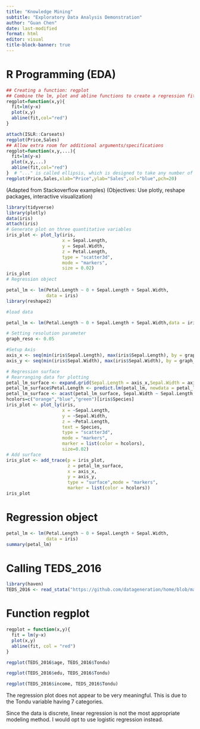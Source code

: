 ```yaml
---
title: "Knowledge Mining"
subtitle: "Exploratory Data Analysis Demonstration"
author: "Guan Chen"
date: last-modified
format: html
editor: visual
title-block-banner: true
---
```


# R Programming (EDA)

```r
## Creating a function: regplot
## Combine the lm, plot and abline functions to create a regression fit plot function
regplot=function(x,y){
  fit=lm(y~x)
  plot(x,y)
  abline(fit,col="red")
}
```

```r
attach(ISLR::Carseats)
regplot(Price,Sales)
## Allow extra room for additional arguments/specifications
regplot=function(x,y,...){
  fit=lm(y~x)
  plot(x,y,...)
  abline(fit,col="red")
}  # "..." is called ellipsis, which is designed to take any number of named or unnamed arguments.
regplot(Price,Sales,xlab="Price",ylab="Sales",col="blue",pch=20)
```

(Adapted from Stackoverflow examples) (Objectives: Use plotly, reshape packages, interactive visualization)

```r
library(tidyverse)
library(plotly)
data(iris)
attach(iris)
# Generate plot on three quantitative variables
iris_plot <- plot_ly(iris,
                     x = Sepal.Length,
                     y = Sepal.Width,
                     z = Petal.Length,
                     type = "scatter3d",
                     mode = "markers",
                     size = 0.02)
iris_plot
# Regression object

petal_lm <- lm(Petal.Length ~ 0 + Sepal.Length + Sepal.Width,
               data = iris)
library(reshape2)

#load data

petal_lm <- lm(Petal.Length ~ 0 + Sepal.Length + Sepal.Width,data = iris)

# Setting resolution parameter
graph_reso <- 0.05

#Setup Axis
axis_x <- seq(min(iris$Sepal.Length), max(iris$Sepal.Length), by = graph_reso)
axis_y <- seq(min(iris$Sepal.Width), max(iris$Sepal.Width), by = graph_reso)

# Regression surface
# Rearranging data for plotting
petal_lm_surface <- expand.grid(Sepal.Length = axis_x,Sepal.Width = axis_y,KEEP.OUT.ATTRS = F)
petal_lm_surface$Petal.Length <- predict.lm(petal_lm, newdata = petal_lm_surface)
petal_lm_surface <- acast(petal_lm_surface, Sepal.Width ~ Sepal.Length, value.var = "Petal.Length")
hcolors=c("orange","blue","green")[iris$Species]
iris_plot <- plot_ly(iris,
                     x = ~Sepal.Length,
                     y = ~Sepal.Width,
                     z = ~Petal.Length,
                     text = Species,
                     type = "scatter3d",
                     mode = "markers",
                     marker = list(color = hcolors),
                     size=0.02)
# Add surface
iris_plot <- add_trace(p = iris_plot,
                       z = petal_lm_surface,
                       x = axis_x,
                       y = axis_y,
                       type = "surface",mode = "markers",
                       marker = list(color = hcolors))
iris_plot
```

# Regression object

```r
petal_lm <- lm(Petal.Length ~ 0 + Sepal.Length + Sepal.Width, 
               data = iris)
summary(petal_lm)
```

# Calling TEDS_2016

```r
library(haven)
TEDS_2016 <- read_stata("https://github.com/datageneration/home/blob/master/DataProgramming/data/TEDS_2016.dta?raw=true")
```

# Function regplot

```r
regplot = function(x,y){
  fit = lm(y~x)
  plot(x,y)
  abline(fit, col = "red")
}

regplot(TEDS_2016$age, TEDS_2016$Tondu)

regplot(TEDS_2016$edu, TEDS_2016$Tondu)

regplot(TEDS_2016$income, TEDS_2016$Tondu)
```

The regression plot does not appear to be very meaningful. This is due to the Tondu variable having 7 categories.

Since the data is discrete, linear regression is not the most appropriate modeling method. I would opt to use logistic regression instead.
